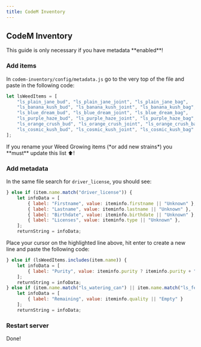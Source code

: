 ```yaml
---
title: CodeM Inventory
---
```



## CodeM Inventory

<Callout type="warning" emoji="⚠️">
    This guide is only necessary if you have metadata **enabled**!
</Callout>

<Steps>

### Add items

In ```codem-inventory/config/metadata.js``` go to the very top of the file and paste in the following code:

```js copy filename="codem-inventory/config/metadata.js"
let lsWeedItems = [
    "ls_plain_jane_bud", "ls_plain_jane_joint", "ls_plain_jane_bag",
    "ls_banana_kush_bud", "ls_banana_kush_joint", "ls_banana_kush_bag",
    "ls_blue_dream_bud", "ls_blue_dream_joint", "ls_blue_dream_bag",
    "ls_purple_haze_bud", "ls_purple_haze_joint", "ls_purple_haze_bag",
    "ls_orange_crush_bud", "ls_orange_crush_joint", "ls_orange_crush_bag",
    "ls_cosmic_kush_bud", "ls_cosmic_kush_joint", "ls_cosmic_kush_bag"
];
```

<Callout type="error" emoji="⛔">
    If you rename your Weed Growing items (*or add new strains*) you **must** update this list ⬆️!
</Callout>
 
### Add metadata
In the same file search for ```driver_license```, you should see:
```js copy filename="codem-inventory/config/metadata.js" {8}
} else if (item.name.match("driver_license")) {
    let infoData = [
        { label: "Firstname", value: iteminfo.firstname || "Unknown" },
        { label: "Lastname", value: iteminfo.lastname || "Unknown" },
        { label: "Birthdate", value: iteminfo.birthdate || "Unknown" },
        { label: "Licenses", value: iteminfo.type || "Unknown" },
    ];
    returnString = infoData;
```

Place your cursor on the highlighted line above, hit enter to create a new line and paste the following code:
```js copy filename="codem-inventory/config/metadata.js"
} else if (lsWeedItems.includes(item.name)) {
    let infoData = [
        { label: "Purity", value: iteminfo.purity ? iteminfo.purity + "%" : "Unknown" }
    ];
    returnString = infoData;
} else if (item.name.match("ls_watering_can") || item.name.match("ls_fertilizer")) {
    let infoData = [
        { label: "Remaining", value: iteminfo.quality || "Empty" }
    ];
    returnString = infoData;
```

### Restart server
Done!

</Steps>